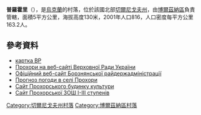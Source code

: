 {{coord|51|9|25|N|32|11|23|E|scale:100000|display=title}}

'''普羅霍里'''（{{lang-uk|Прохори}}），是[[烏克蘭|烏克蘭]]的村落，位於該國北部[[切爾尼戈夫州|切爾尼戈夫州]]，由[[博爾茲納區|博爾茲納區]]負責管轄，面積5平方公里，海拔高度130米，2001年人口816，人口密度每平方公里163.2人。

==參考資料==
* [http://w1.c1.rada.gov.ua/pls/z7503/A005?rdat1=20.07.2012&rf7571=39734 картка ВР]
* [http://w1.c1.rada.gov.ua/pls/z7503/A005?rdat1=20.07.2012&rf7571=39734 Прохори на веб-сайті Верховної Ради України]
* [http://borzadm.cg.gov.ua/ Офіційний веб-сайт Борзнянської райдержадміністрації] {{Wayback|url=http://borzadm.cg.gov.ua/ |date=20140223172758 }}
*  [http://weather.in.ua/ua/chernigovskaja/21783 Прогноз погоди в селі Прохори] {{Wayback|url=http://weather.in.ua/ua/chernigovskaja/21783 |date=20131203033858 }}
*  [http://psbk.ucoz.ua/ Сайт Прохорського будинку культури] {{Wayback|url=http://psbk.ucoz.ua/ |date=20190329005113 }}
*  [http://prohory-school.edukit.cn.ua/ Сайт Прохорської ЗОШ І-ІІІ ступенів] {{Wayback|url=http://prohory-school.edukit.cn.ua/ |date=20200427190911 }}

[[Category:切爾尼戈夫州村落|Category:切爾尼戈夫州村落]]
[[Category:博爾茲納區村落|Category:博爾茲納區村落]]


{{Chernihiv-geo-stub}}